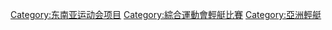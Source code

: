 [[Category:东南亚运动会项目|Category:东南亚运动会项目]]
[[Category:綜合運動會輕艇比賽|Category:綜合運動會輕艇比賽]]
[[Category:亞洲輕艇|Category:亞洲輕艇]]